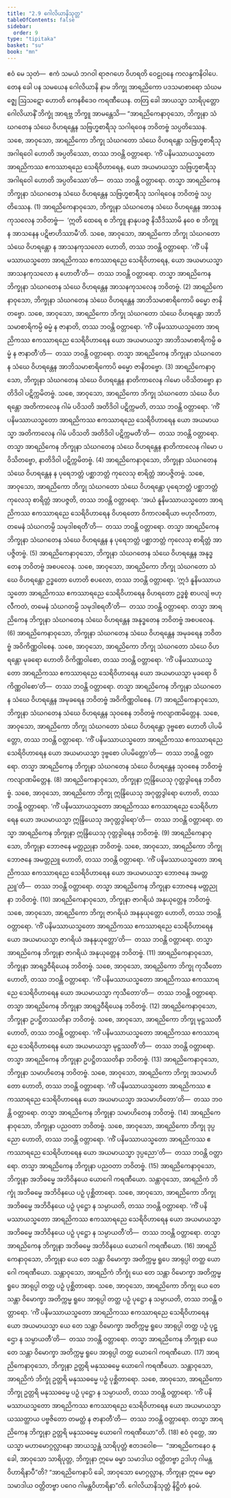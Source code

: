 ```yaml
---
title: "2.9 ဂေါလိယာနိသုတ္တ"
tableOfContents: false
sidebar:
  order: 9
type: "tipitaka"
basket: "su"
book: "mn"
---
```



<DynamicBreadcrumb />

<Division number="173" book="mn" e="ch" v="24" p="323">

<Paragraph number="466" book="mn">
ဧဝံ မေ သုတံ—  ဧကံ သမယံ ဘဂဝါ ရာဇဂဟေ ဝိဟရတိ ဝေဠုဝနေ ကလန္ဒကနိဝါပေ. တေန ခေါ ပန သမယေန ဂေါလိယာနိ နာမ ဘိက္ခု အာရညိကော ပဒသမာစာရော သံဃမဇ္ဈေ ဩသဋော ဟောတိ ကေနစိဒေဝ ကရဏီယေန. တတြ ခေါ အာယသ္မာ သာရိပုတ္တော ဂေါလိယာနိံ ဘိက္ခုံ အာရဗ္ဘ ဘိက္ခူ အာမန္တေသိ—
</Paragraph>

<Paragraph number="467" book="mn">
“အာရညိကေနာဝုသော, ဘိက္ခုနာ သံဃဂတေန သံဃေ ဝိဟရန္တေန သဗြဟ္မစာရီသု သဂါရဝေန ဘဝိတဗ္ဗံ သပ္ပတိဿေန. သစေ, အာဝုသော, အာရညိကော ဘိက္ခု သံဃဂတော သံဃေ ဝိဟရန္တော သဗြဟ္မစာရီသု အဂါရဝေါ ဟောတိ အပ္ပတိဿော, တဿ ဘဝန္တိ ဝတ္တာရော. ‘ကိံ ပနိမဿာယသ္မတော အာရညိကဿ ဧကဿာရညေ သေရိဝိဟာရေန, ယော အယမာယသ္မာ သဗြဟ္မစာရီသု အဂါရဝေါ ဟောတိ အပ္ပတိဿော’တိ—  တဿ ဘဝန္တိ ဝတ္တာရော. တသ္မာ အာရညိကေန ဘိက္ခုနာ သံဃဂတေန သံဃေ ဝိဟရန္တေန သဗြဟ္မစာရီသု သဂါရဝေန ဘဝိတဗ္ဗံ သပ္ပတိဿေန. (1)
</Paragraph>

<Paragraph number="468" book="mn">
အာရညိကေနာဝုသော, ဘိက္ခုနာ သံဃဂတေန သံဃေ ဝိဟရန္တေန အာသနကုသလေန ဘဝိတဗ္ဗံ—  ‘ဣတိ ထေရေ စ ဘိက္ခူ နာနုပခဇ္ဇ နိသီဒိဿာမိ နဝေ စ ဘိက္ခူ န အာသနေန ပဋိဗာဟိဿာမီ’တိ. သစေ, အာဝုသော, အာရညိကော ဘိက္ခု သံဃဂတော သံဃေ ဝိဟရန္တော န အာသနကုသလော ဟောတိ, တဿ ဘဝန္တိ ဝတ္တာရော. ‘ကိံ ပနိမဿာယသ္မတော အာရညိကဿ ဧကဿာရညေ သေရိဝိဟာရေန, ယော အယမာယသ္မာ အာသနကုသလော န ဟောတီ’တိ—  တဿ ဘဝန္တိ ဝတ္တာရော. တသ္မာ အာရညိကေန ဘိက္ခုနာ သံဃဂတေန သံဃေ ဝိဟရန္တေန အာသနကုသလေန ဘဝိတဗ္ဗံ. (2)
</Paragraph>

<Paragraph number="469" book="mn">
အာရညိကေနာဝုသော, ဘိက္ခုနာ သံဃဂတေန သံဃေ ဝိဟရန္တေန အာဘိသမာစာရိကောပိ ဓမ္မော ဇာနိတဗ္ဗော. သစေ, အာဝုသော, အာရညိကော ဘိက္ခု သံဃဂတော သံဃေ ဝိဟရန္တော အာဘိသမာစာရိကမ္ပိ ဓမ္မံ န ဇာနာတိ, တဿ ဘဝန္တိ ဝတ္တာရော. ‘ကိံ ပနိမဿာယသ္မတော အာရညိကဿ ဧကဿာရညေ သေရိဝိဟာရေန ယော အယမာယသ္မာ အာဘိသမာစာရိကမ္ပိ ဓမ္မံ န ဇာနာတီ’တိ—  တဿ ဘဝန္တိ ဝတ္တာရော. တသ္မာ အာရညိကေန ဘိက္ခုနာ သံဃဂတေန သံဃေ ဝိဟရန္တေန အာဘိသမာစာရိကောပိ ဓမ္မော ဇာနိတဗ္ဗော. (3)
</Paragraph>

<Paragraph number="470" book="mn">
အာရညိကေနာဝုသော, ဘိက္ခုနာ သံဃဂတေန သံဃေ ဝိဟရန္တေန နာတိကာလေန ဂါမော ပဝိသိတဗ္ဗော နာတိဒိဝါ ပဋိက္ကမိတဗ္ဗံ. သစေ, အာဝုသော, အာရညိကော ဘိက္ခု သံဃဂတော သံဃေ ဝိဟရန္တော အတိကာလေန ဂါမံ ပဝိသတိ အတိဒိဝါ ပဋိက္ကမတိ, တဿ ဘဝန္တိ ဝတ္တာရော. ‘ကိံ ပနိမဿာယသ္မတော အာရညိကဿ ဧကဿာရညေ သေရိဝိဟာရေန ယော အယမာယသ္မာ အတိကာလေန ဂါမံ ပဝိသတိ အတိဒိဝါ ပဋိက္ကမတီ’တိ—  တဿ ဘဝန္တိ ဝတ္တာရော. တသ္မာ အာရညိကေန ဘိက္ခုနာ သံဃဂတေန သံဃေ ဝိဟရန္တေန နာတိကာလေန ဂါမော ပဝိသိတဗ္ဗော, နာတိဒိဝါ ပဋိက္ကမိတဗ္ဗံ. (4)
</Paragraph>

<Paragraph number="471" book="mn">
အာရညိကေနာဝုသော, ဘိက္ခုနာ သံဃဂတေန သံဃေ ဝိဟရန္တေန န ပုရေဘတ္တံ ပစ္ဆာဘတ္တံ ကုလေသု စာရိတ္တံ အာပဇ္ဇိတဗ္ဗံ. သစေ, အာဝုသော, အာရညိကော ဘိက္ခု သံဃဂတော သံဃေ ဝိဟရန္တော ပုရေဘတ္တံ ပစ္ဆာဘတ္တံ ကုလေသု စာရိတ္တံ အာပဇ္ဇတိ, တဿ ဘဝန္တိ ဝတ္တာရော. ‘အယံ နူနိမဿာယသ္မတော အာရညိကဿ ဧကဿာရညေ သေရိဝိဟာရေန ဝိဟရတော ဝိကာလစရိယာ ဗဟုလီကတာ, တမေနံ သံဃဂတမ္ပိ သမုဒါစရတီ’တိ—  တဿ ဘဝန္တိ ဝတ္တာရော. တသ္မာ အာရညိကေန ဘိက္ခုနာ သံဃဂတေန သံဃေ ဝိဟရန္တေန န ပုရေဘတ္တံ ပစ္ဆာဘတ္တံ ကုလေသု စာရိတ္တံ အာပဇ္ဇိတဗ္ဗံ. (5)
</Paragraph>

<Paragraph number="472" book="mn">
အာရညိကေနာဝုသော, ဘိက္ခုနာ သံဃဂတေန သံဃေ ဝိဟရန္တေန အနုဒ္ဓတေန ဘဝိတဗ္ဗံ အစပလေန. သစေ, အာဝုသော, အာရညိကော ဘိက္ခု သံဃဂတော သံဃေ ဝိဟရန္တော ဥဒ္ဓတော ဟောတိ စပလော, တဿ ဘဝန္တိ ဝတ္တာရော. ‘ဣဒံ နူနိမဿာယသ္မတော အာရညိကဿ ဧကဿာရညေ သေရိဝိဟာရေန ဝိဟရတော ဥဒ္ဓစ္စံ စာပလျံ ဗဟုလီကတံ, တမေနံ သံဃဂတမ္ပိ သမုဒါစရတီ’တိ—  တဿ ဘဝန္တိ ဝတ္တာရော. တသ္မာ အာရညိကေန ဘိက္ခုနာ သံဃဂတေန သံဃေ ဝိဟရန္တေန အနုဒ္ဓတေန ဘဝိတဗ္ဗံ အစပလေန. (6)
</Paragraph>

<Paragraph number="473" book="mn">
အာရညိကေနာဝုသော, ဘိက္ခုနာ သံဃဂတေန သံဃေ ဝိဟရန္တေန အမုခရေန ဘဝိတဗ္ဗံ အဝိကိဏ္ဏဝါစေန. သစေ, အာဝုသော, အာရညိကော ဘိက္ခု သံဃဂတော သံဃေ ဝိဟရန္တော မုခရော ဟောတိ ဝိကိဏ္ဏဝါစော, တဿ ဘဝန္တိ ဝတ္တာရော. ‘ကိံ ပနိမဿာယသ္မတော အာရညိကဿ ဧကဿာရညေ သေရိဝိဟာရေန ယော အယမာယသ္မာ မုခရော ဝိကိဏ္ဏဝါစော’တိ—  တဿ ဘဝန္တိ ဝတ္တာရော. တသ္မာ အာရညိကေန ဘိက္ခုနာ သံဃဂတေန သံဃေ ဝိဟရန္တေန အမုခရေန ဘဝိတဗ္ဗံ အဝိကိဏ္ဏဝါစေန. (7)
</Paragraph>

<Paragraph number="474" book="mn">
အာရညိကေနာဝုသော, ဘိက္ခုနာ သံဃဂတေန သံဃေ ဝိဟရန္တေန သုဝစေန ဘဝိတဗ္ဗံ ကလျာဏမိတ္တေန. သစေ, အာဝုသော, အာရညိကော ဘိက္ခု သံဃဂတော သံဃေ ဝိဟရန္တော ဒုဗ္ဗစော ဟောတိ ပါပမိတ္တော, တဿ ဘဝန္တိ ဝတ္တာရော. ‘ကိံ ပနိမဿာယသ္မတော အာရညိကဿ ဧကဿာရညေ သေရိဝိဟာရေန ယော အယမာယသ္မာ ဒုဗ္ဗစော ပါပမိတ္တော’တိ—  တဿ ဘဝန္တိ ဝတ္တာရော. တသ္မာ အာရညိကေန ဘိက္ခုနာ သံဃဂတေန သံဃေ ဝိဟရန္တေန သုဝစေန ဘဝိတဗ္ဗံ ကလျာဏမိတ္တေန. (8)
</Paragraph>

<Paragraph number="475" book="mn">
အာရညိကေနာဝုသော, ဘိက္ခုနာ ဣန္ဒြိယေသု ဂုတ္တဒွါရေန ဘဝိတဗ္ဗံ. သစေ, အာဝုသော, အာရညိကော ဘိက္ခု ဣန္ဒြိယေသု အဂုတ္တဒွါရော ဟောတိ, တဿ ဘဝန္တိ ဝတ္တာရော. ‘ကိံ ပနိမဿာယသ္မတော အာရညိကဿ ဧကဿာရညေ သေရိဝိဟာရေန ယော အယမာယသ္မာ ဣန္ဒြိယေသု အဂုတ္တဒွါရော’တိ—  တဿ ဘဝန္တိ ဝတ္တာရော. တသ္မာ အာရညိကေန ဘိက္ခုနာ ဣန္ဒြိယေသု ဂုတ္တဒွါရေန ဘဝိတဗ္ဗံ. (9)
</Paragraph>

<Paragraph number="476" book="mn">
အာရညိကေနာဝုသော, ဘိက္ခုနာ ဘောဇနေ မတ္တညုနာ ဘဝိတဗ္ဗံ. သစေ, အာဝုသော, အာရညိကော ဘိက္ခု ဘောဇနေ အမတ္တညူ ဟောတိ, တဿ ဘဝန္တိ ဝတ္တာရော. ‘ကိံ ပနိမဿာယသ္မတော အာရညိကဿ ဧကဿာရညေ သေရိဝိဟာရေန ယော အယမာယသ္မာ ဘောဇနေ အမတ္တညူ’တိ—  တဿ ဘဝန္တိ ဝတ္တာရော. တသ္မာ အာရညိကေန ဘိက္ခုနာ ဘောဇနေ မတ္တညုနာ ဘဝိတဗ္ဗံ. (10)
</Paragraph>

<Paragraph number="477" book="mn">
အာရညိကေနာဝုသော, ဘိက္ခုနာ ဇာဂရိယံ အနုယုတ္တေန ဘဝိတဗ္ဗံ. သစေ, အာဝုသော, အာရညိကော ဘိက္ခု ဇာဂရိယံ အနနုယုတ္တော ဟောတိ, တဿ ဘဝန္တိ ဝတ္တာရော. ‘ကိံ ပနိမဿာယသ္မတော အာရညိကဿ ဧကဿာရညေ သေရိဝိဟာရေန ယော အယမာယသ္မာ ဇာဂရိယံ အနနုယုတ္တော’တိ—  တဿ ဘဝန္တိ ဝတ္တာရော. တသ္မာ အာရညိကေန ဘိက္ခုနာ ဇာဂရိယံ အနုယုတ္တေန ဘဝိတဗ္ဗံ. (11)
</Paragraph>

<Paragraph number="478" book="mn">
အာရညိကေနာဝုသော, ဘိက္ခုနာ အာရဒ္ဓဝီရိယေန ဘဝိတဗ္ဗံ. သစေ, အာဝုသော, အာရညိကော ဘိက္ခု ကုသီတော ဟောတိ, တဿ ဘဝန္တိ ဝတ္တာရော. ‘ကိံ ပနိမဿာယသ္မတော အာရညိကဿ ဧကဿာရညေ သေရိဝိဟာရေန ယော အယမာယသ္မာ ကုသီတော’တိ—  တဿ ဘဝန္တိ ဝတ္တာရော. တသ္မာ အာရညိကေန ဘိက္ခုနာ အာရဒ္ဓဝီရိယေန ဘဝိတဗ္ဗံ. (12)
</Paragraph>

<Paragraph number="479" book="mn">
အာရညိကေနာဝုသော, ဘိက္ခုနာ ဥပဋ္ဌိတဿတိနာ ဘဝိတဗ္ဗံ. သစေ, အာဝုသော, အာရညိကော ဘိက္ခု မုဋ္ဌဿတီ ဟောတိ, တဿ ဘဝန္တိ ဝတ္တာရော. ‘ကိံ ပနိမဿာယသ္မတော အာရညိကဿ ဧကဿာရညေ သေရိဝိဟာရေန ယော အယမာယသ္မာ မုဋ္ဌဿတီ’တိ—  တဿ ဘဝန္တိ ဝတ္တာရော. တသ္မာ အာရညိကေန ဘိက္ခုနာ ဥပဋ္ဌိတဿတိနာ ဘဝိတဗ္ဗံ. (13)
</Paragraph>

<Paragraph number="480" book="mn">
အာရညိကေနာဝုသော, ဘိက္ခုနာ သမာဟိတေန ဘဝိတဗ္ဗံ. သစေ, အာဝုသော, အာရညိကော ဘိက္ခု အသမာဟိတော ဟောတိ, တဿ ဘဝန္တိ ဝတ္တာရော. ‘ကိံ ပနိမဿာယသ္မတော အာရညိကဿ ဧကဿာရညေ သေရိဝိဟာရေန ယော အယမာယသ္မာ အသမာဟိတော’တိ—  တဿ ဘဝန္တိ ဝတ္တာရော. တသ္မာ အာရညိကေန ဘိက္ခုနာ သမာဟိတေန ဘဝိတဗ္ဗံ. (14)
</Paragraph>

<Paragraph number="481" book="mn">
အာရညိကေနာဝုသော, ဘိက္ခုနာ ပညဝတာ ဘဝိတဗ္ဗံ. သစေ, အာဝုသော, အာရညိကော ဘိက္ခု ဒုပ္ပညော ဟောတိ, တဿ ဘဝန္တိ ဝတ္တာရော. ‘ကိံ ပနိမဿာယသ္မတော အာရညိကဿ ဧကဿာရညေ သေရိဝိဟာရေန ယော အယမာယသ္မာ ဒုပ္ပညော’တိ—  တဿ ဘဝန္တိ ဝတ္တာရော. တသ္မာ အာရညိကေန ဘိက္ခုနာ ပညဝတာ ဘဝိတဗ္ဗံ. (15)
</Paragraph>

<Paragraph number="482" book="mn">
အာရညိကေနာဝုသော, ဘိက္ခုနာ အဘိဓမ္မေ အဘိဝိနယေ ယောဂေါ ကရဏီယော. သန္တာဝုသော, အာရညိကံ ဘိက္ခုံ အဘိဓမ္မေ အဘိဝိနယေ ပဉှံ ပုစ္ဆိတာရော. သစေ, အာဝုသော, အာရညိကော ဘိက္ခု အဘိဓမ္မေ အဘိဝိနယေ ပဉှံ ပုဋ္ဌော န သမ္ပာယတိ, တဿ ဘဝန္တိ ဝတ္တာရော. ‘ကိံ ပနိမဿာယသ္မတော အာရညိကဿ ဧကဿာရညေ သေရိဝိဟာရေန ယော အယမာယသ္မာ အဘိဓမ္မေ အဘိဝိနယေ ပဉှံ ပုဋ္ဌော န သမ္ပာယတီ’တိ—  တဿ ဘဝန္တိ ဝတ္တာရော. တသ္မာ အာရညိကေန ဘိက္ခုနာ အဘိဓမ္မေ အဘိဝိနယေ ယောဂေါ ကရဏီယော. (16)
</Paragraph>

<Paragraph number="483" book="mn">
အာရညိကေနာဝုသော, ဘိက္ခုနာ ယေ တေ သန္တာ ဝိမောက္ခာ အတိက္ကမ္မ ရူပေ အာရုပ္ပါ တတ္ထ ယောဂေါ ကရဏီယော. သန္တာဝုသော, အာရညိကံ ဘိက္ခုံ ယေ တေ သန္တာ ဝိမောက္ခာ အတိက္ကမ္မ ရူပေ အာရုပ္ပါ တတ္ထ ပဉှံ ပုစ္ဆိတာရော. သစေ, အာဝုသော, အာရညိကော ဘိက္ခု ယေ တေ သန္တာ ဝိမောက္ခာ အတိက္ကမ္မ ရူပေ အာရုပ္ပါ တတ္ထ ပဉှံ ပုဋ္ဌော န သမ္ပာယတိ, တဿ ဘဝန္တိ ဝတ္တာရော. ‘ကိံ ပနိမဿာယသ္မတော အာရညိကဿ ဧကဿာရညေ သေရိဝိဟာရေန ယော အယမာယသ္မာ ယေ တေ သန္တာ ဝိမောက္ခာ အတိက္ကမ္မ ရူပေ အာရုပ္ပါ တတ္ထ ပဉှံ ပုဋ္ဌော န သမ္ပာယတီ’တိ—  တဿ ဘဝန္တိ ဝတ္တာရော. တသ္မာ အာရညိကေန ဘိက္ခုနာ ယေ တေ သန္တာ ဝိမောက္ခာ အတိက္ကမ္မ ရူပေ အာရုပ္ပါ တတ္ထ ယောဂေါ ကရဏီယော. (17)
</Paragraph>

<Paragraph number="484" book="mn">
အာရညိကေနာဝုသော, ဘိက္ခုနာ ဥတ္တရိ မနုဿဓမ္မေ ယောဂေါ ကရဏီယော. သန္တာဝုသော, အာရညိကံ ဘိက္ခုံ ဥတ္တရိ မနုဿဓမ္မေ ပဉှံ ပုစ္ဆိတာရော. သစေ, အာဝုသော, အာရညိကော ဘိက္ခု ဥတ္တရိ မနုဿဓမ္မေ ပဉှံ ပုဋ္ဌော န သမ္ပာယတိ, တဿ ဘဝန္တိ ဝတ္တာရော. ‘ကိံ ပနိမဿာယသ္မတော အာရညိကဿ ဧကဿာရညေ သေရိဝိဟာရေန ယော အယမာယသ္မာ ယဿတ္ထာယ ပဗ္ဗဇိတော တမတ္ထံ န ဇာနာတီ’တိ—  တဿ ဘဝန္တိ ဝတ္တာရော. တသ္မာ အာရညိကေန ဘိက္ခုနာ ဥတ္တရိ မနုဿဓမ္မေ ယောဂေါ ကရဏီယော”တိ. (18)
</Paragraph>

<Paragraph number="485" book="mn">
ဧဝံ ဝုတ္တေ, အာယသ္မာ မဟာမောဂ္ဂလ္လာနော အာယသ္မန္တံ သာရိပုတ္တံ ဧတဒဝေါစ—  “အာရညိကေနေဝ နု ခေါ, အာဝုသော သာရိပုတ္တ, ဘိက္ခုနာ ဣမေ ဓမ္မာ သမာဒါယ ဝတ္တိတဗ္ဗာ ဥဒါဟု ဂါမန္တဝိဟာရိနာပီ”တိ? “အာရညိကေနာပိ ခေါ, အာဝုသော မောဂ္ဂလ္လာန, ဘိက္ခုနာ ဣမေ ဓမ္မာ သမာဒါယ ဝတ္တိတဗ္ဗာ ပဂေဝ ဂါမန္တဝိဟာရိနာ”တိ.

</Paragraph>
</Division>

<Paragraph number="486" type="center" book="mn">
ဂေါလိယာနိသုတ္တံ နိဋ္ဌိတံ နဝမံ.
</Paragraph>